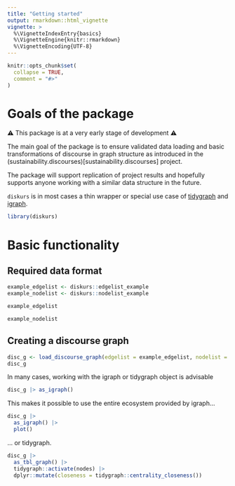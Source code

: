 ```yaml
---
title: "Getting started"
output: rmarkdown::html_vignette
vignette: >
  %\VignetteIndexEntry{basics}
  %\VignetteEngine{knitr::rmarkdown}
  %\VignetteEncoding{UTF-8}
---
```


```r
knitr::opts_chunk$set(
  collapse = TRUE,
  comment = "#>"
)
```

# Goals of the package

⚠️ This package is at a very early stage of development ⚠️

The main goal of the package is to ensure validated data loading and basic transformations of discourse in graph structure as introduced in the (sustainability.discourses)[sustainability.discourses] project.

The package will support replication of project results and hopefully supports anyone working with a similar data structure in the future.

`diskurs` is in most cases a thin wrapper or special use case of [tidygraph](https://tidygraph.data-imaginist.com) and [igraph](https://igraph.org).

```r
library(diskurs)
```

# Basic functionality

## Required data format

```r
example_edgelist <- diskurs::edgelist_example
example_nodelist <- diskurs::nodelist_example
```

```r
example_edgelist
```

```r
example_nodelist
```

## Creating a discourse graph


```r
disc_g <- load_discourse_graph(edgelist = example_edgelist, nodelist = example_nodelist)
disc_g
```

In many cases, working with the igraph or tidygraph object is advisable

```r
disc_g |> as_igraph()
```

This makes it possible to use the entire ecosystem provided by igraph...

```r
disc_g |> 
  as_igraph() |> 
  plot()
```

... or tidygraph.

```r
disc_g |> 
  as_tbl_graph() |> 
  tidygraph::activate(nodes) |>
  dplyr::mutate(closeness = tidygraph::centrality_closeness())
```


